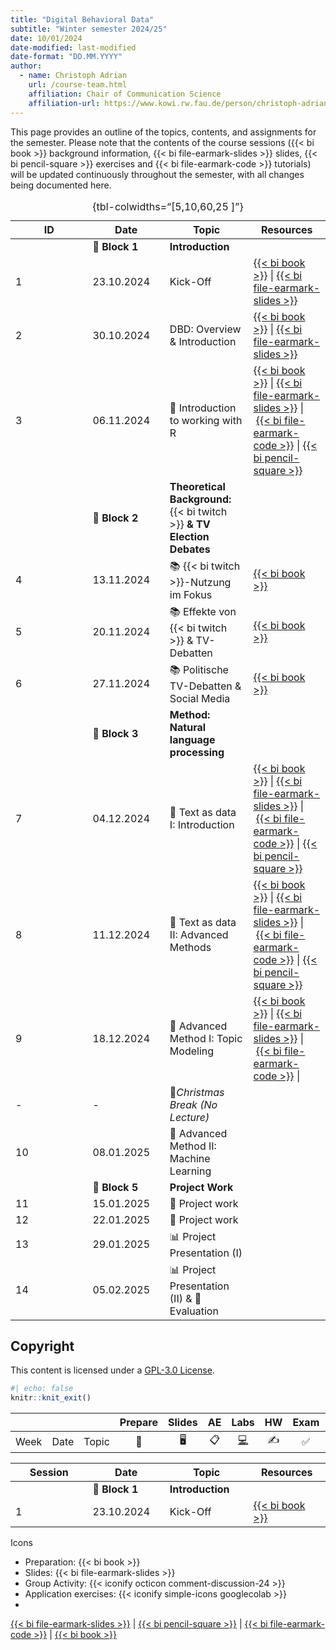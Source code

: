 ```yaml
---
title: "Digital Behavioral Data"
subtitle: "Winter semester 2024/25"
date: 10/01/2024
date-modified: last-modified
date-format: "DD.MM.YYYY"
author: 
  - name: Christoph Adrian 
    url: /course-team.html
    affiliation: Chair of Communication Science
    affiliation-url: https://www.kowi.rw.fau.de/person/christoph-adrian/
---
```


::: callout-note
This page provides an outline of the topics, contents, and assignments for the semester. Please note that the contents of the course sessions ({{< bi book >}} background information, {{< bi file-earmark-slides >}} slides, {{< bi pencil-square >}} exercises and {{< bi file-earmark-code >}} tutorials) will be updated continuously throughout the semester, with all changes being documented here.
:::

<!-- FIXME Add column with link to exercises / group activities -->

| ID | Date | Topic | Resources |
|------------------|------------------|-------------------|------------------|
|  | 📂 **Block 1** | **Introduction** |  |
| 1 | 23.10.2024 | Kick-Off | [{{< bi book >}}](/sessions/session-01.html "Session 01"){aria-label="Session 01"} \| [{{< bi file-earmark-slides >}}](/slides/slides-01.html "Slides: Session 01"){aria-label="Slides Session 01"} |
| 2 | 30.10.2024 | DBD: Overview & Introduction | [{{< bi book >}}](/sessions/session-02.html "Session 02"){aria-label="Session 02"} \| [{{< bi file-earmark-slides >}}](/slides/slides-02.html "Slides: Session 02"){aria-label="Slides Session 02"} |
| 3 | 06.11.2024 | 🔨 Introduction to working with R | [{{< bi book >}}](/sessions/session-03.html "Session 03"){aria-label="Session 03"} \| [{{< bi file-earmark-slides >}}](/slides/slides-03.html "Slides: Session 03"){aria-label="Slides Session 03"} \| [{{< bi file-earmark-code >}}](/tutorials/tutorial-03.html "Tutorial: Session 03"){aria-label="Tutorial Session 03"} \| [{{< bi pencil-square >}}](/exercises/exercise-03_solution.hmtl "Exercise: Session 03"){aria-label="Exercise Session 03"} |
|  | 📂 **Block 2** | **Theoretical Background:** {{< bi twitch >}} **& TV Election Debates** |  |
| 4 | 13.11.2024 | 📚 {{< bi twitch >}}-Nutzung im Fokus | [{{< bi book >}}](/sessions/session-04.html "Session 04"){aria-label="Session 04"} |
| 5 | 20.11.2024 | 📚 Effekte von {{< bi twitch >}} & TV-Debatten | [{{< bi book >}}](/sessions/session-05.html "Session 05"){aria-label="Session 05"} |
| 6 | 27.11.2024 | 📚 Politische TV-Debatten & Social Media | [{{< bi book >}}](/sessions/session-06.html "Session 06"){aria-label="Session 06"} |
|  | 📂 **Block 3** | **Method: Natural language processing** |  |
| 7 | 04.12.2024 | 🔨 Text as data I: Introduction | [{{< bi book >}}](/sessions/session-07.html "Session 07"){aria-label="Session 07"} \| [{{< bi file-earmark-slides >}}](/slides/slides-07.html "Slides: Session 07"){aria-label="Slides Session 07"} \| [{{< bi file-earmark-code >}}](/tutorials/tutorial-07.html "Tutorial: Session 07"){aria-label="Tutorial Session 07"} \| [{{< bi pencil-square >}}](/exercises/exercise-07.html "Exercise: Session 07"){aria-label="Exercise Session 07"} |
| 8 | 11.12.2024 | 🔨 Text as data II: Advanced Methods | [{{< bi book >}}](/sessions/session-08.html "Session 08"){aria-label="Session 08"} \| [{{< bi file-earmark-slides >}}](/slides/slides-08.html "Slides: Session 08"){aria-label="Slides Session 08"} \| [{{< bi file-earmark-code >}}](/tutorials/tutorial-08.html "Tutorial: Session 08"){aria-label="Tutorial Session 08"} \| [{{< bi pencil-square >}}](/exercises/exercise-08.html "Exercise: Session 08"){aria-label="Exercise Session 08"} | |
| 9 | 18.12.2024 | 🔨 Advanced Method I: Topic Modeling |  [{{< bi book >}}](/sessions/session-09.html "Session 09"){aria-label="Session 09"} \| [{{< bi file-earmark-slides >}}](/slides/slides-09.html "Slides: Session 08"){aria-label="Slides Session 09"} \| [{{< bi file-earmark-code >}}](/tutorials/tutorial-09.html "Tutorial: Session 09"){aria-label="Tutorial Session 08"} \|  |
| \- | \- | 🎄*Christmas Break (No Lecture)* |  |
| 10 | 08.01.2025 | 🔨 Advanced Method II: Machine Learning |  |
|  | 📂 **Block 5** | **Project Work** |  |
| 11 | 15.01.2025 | 🔨 Project work |  |
| 12 | 22.01.2025 | 🔨 Project work |  |
| 13 | 29.01.2025 | 📊 Project Presentation (I) |  |
| 14 | 05.02.2025 | 📊 Project Presentation (II) & 🏁 Evaluation |  |

: {tbl-colwidths="\[5,10,60,25 \]"}

## Copyright

This content is licensed under a [GPL-3.0 License](https://www.gnu.org/licenses/gpl-3.0.en.html).

```r
#| echo: false
knitr::knit_exit()
```

|   |   |   | Prepare | Slides | AE | Labs | HW | Exam | Project |
|--------|--------|--------|:------:|:------:|:------:|:------:|:------:|:------:|:------:|
| Week | Date | Topic | 📖 | 🖥️ | 📋 | [💻](https://sakai.duke.edu/samigo-app/servlet/Login?id=6fa7ebf3-01af-42a6-91ba-3e813d3901221641094171786) | ✍️ | ✅ | 📂 |

| Session | Date | Topic | Resources |
|------------------|------------------|-------------------|------------------|
|  | 📂 **Block 1** | **Introduction** |  |
| 1 | 23.10.2024 | Kick-Off | [{{< bi book >}}](/sessions/session-01.html "Session 01"){aria-label="Session 01"} |

Icons

-   Preparation: {{< bi book >}}
-   Slides: {{< bi file-earmark-slides >}}
-   Group Activity: {{< iconify octicon comment-discussion-24 >}}
-   Application exercises: {{< iconify simple-icons googlecolab >}}
-   

[{{< bi file-earmark-slides >}}](/slides/ms-slides-07.html "Slides: Session 07"){aria-label="Slides Session 07"} \| [{{< bi pencil-square >}}](/exercises/ms-exercise-07_solution.html "Exercise: Session 07"){aria-label="Exercise Session 07"} \| [{{< bi file-earmark-code >}}](/exercises/ms-showcase-07.html "Showcase: Session 07"){aria-label="Showcase Session 07"} \| [{{< bi book >}}](/sessions/ms-session-07.html "Session 07"){aria-label="Session 07"}